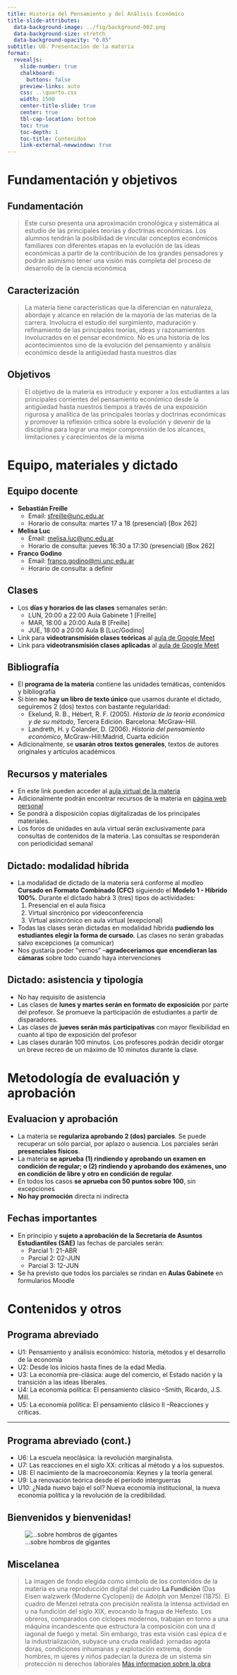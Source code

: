 ```yaml
---
title: Historia del Pensamiento y del Análisis Económico
title-slide-attributes:
  data-background-image: ../fig/background-002.png
  data-background-size: stretch
  data-background-opacity: "0.85"
subtitle: U0. Presentación de la materia
format:
  revealjs:
    slide-number: true
    chalkboard:
      buttons: false
    preview-links: auto
    css: ..\quarto.css
    width: 1500
    center-title-slide: true
    center: true
    tbl-cap-location: bottom	
    toc: true
    toc-depth: 1
    toc-title: Contenidos
    link-external-newwindow: true
---
```


# **Fundamentación y objetivos** {background="#390040"}

## Fundamentación

> Este curso presenta una aproximación cronológica y sistemática al
> estudio de las principales teorías y doctrinas económicas. Los
> alumnos tendrán la posibilidad de vincular conceptos económicos
> familiares con diferentes etapas en la evolución de las ideas
> económicas a partir de la contribución de los grandes pensadores y
> podrán asimismo tener una visión más completa del proceso de
> desarrollo de la ciencia económica

## Caracterización

> La materia tiene características que la diferencian en naturaleza,
> abordaje y alcance en relación de la mayoría de las materias de la
> carrera. Involucra el estudio del surgimiento, maduración y
> refinamiento de las principales teorías, ideas y razonamientos
> involucrados en el pensar económico. No es una historia de los
> acontecimientos sino de la evolución del pensamiento y análisis
> económico desde la antigüedad hasta nuestros días

## Objetivos

> El objetivo de la materia es introducir y exponer a los estudiantes
> a las principales corrientes del pensamiento económico desde la
> antigüedad hasta nuestros tiempos a través de una exposición
> rigurosa y analítica de las principales teorías y doctrinas
> económicas y promover la reflexión crítica sobre la evolución y
> devenir de la disciplina para lograr una mejor comprensión de los
> alcances, limitaciones y carecimientos de la misma

# **Equipo, materiales y dictado** {background="#390040"}

## Equipo docente

- **Sebastián Freille**
  - Email: [sfreille@unc.edu.ar](mailto:sfreille@unc.edu.ar)
  - Horario de consulta: martes 17 a 18 (presencial) [Box 262]
- **Melisa Luc**
  - Email: [melisa.luc@unc.edu.ar](mailto:melisa.luc@unc.edu.ar)
  - Horario de consulta: jueves 16:30 a 17:30 (presencial) [Box 262]
- **Franco Godino**
  - Email: [franco.godino@mi.unc.edu.ar](mailto:franco.godino@mi.unc.edu.ar)
  - Horario de consulta: a definir

## Clases

- Los **días y horarios de las clases** semanales serán:
  - LUN, 20:00 a 22:00 Aula Gabinete 1 [Freille]
  - MAR, 18:00 a 20:00 Aula B [Freille]
  - JUE, 18:00 a 20:00 Aula B [Luc/Godino] 
- Link para **videotransmisión clases teóricas** al [aula de Google Meet](https://meet.google.com/pzo-faae-npb)
- Link para **videotransmisión clases aplicadas** al [aula de Google Meet](https://meet.google.com/pzo-faae-npb)

## Bibliografía

- El **programa de la materia** contiene las unidades temáticas, contenidos y bibliografía
- Si bien **no hay un libro de texto único** que usamos durante el dictado, seguiremos 2 (dos) textos con bastante regularidad:
  - Ekelund, R. B., Hébert, R. F. (2005). *Historia de la teoría económica y de su método*, Tercera Edición. Barcelona: McGraw-Hill.
  - Landreth, H. y Colander, D. (2006). *Historia del pensamiento económico*, McGraw-Hill:Madrid, Cuarta edición
- Adicionalmente, se **usarán otros textos generales**, textos de autores originales y artículos académicos

## Recursos y materiales

- En este link pueden acceder al [aula virtual
  de la materia](https://eco.aulavirtual.unc.edu.ar/course/view.php?id=292)
- Adicionalmente podrán encontrar recursos de la materia en [página
  web personal](https://sfreille.github.io/teaching/hpae)
- Se pondrá a disposición copias digitalizadas de los principales materiales.
- Los foros de unidades en aula virtual serán exclusivamente para consultas de contenidos de la materia. Las consultas se responderán con periodicidad semanal


## Dictado: modalidad híbrida

- La modalidad de dictado de la materia será conforme al modleo
  **Cursado en Formato Combinado (CFC)** siguiendo el  **Modelo 1 -
  Híbrido 100%**. Durante el dictado habrá 3 (tres) tipos de actividades:
  1. Presencial en el aula física
  2. Virtual sincrónico por videoconferencia
  3. Virtual asincrónico en aula virtual (exepcional)
- Todas las clases serán dictadas en modalidad híbrida **pudiendo los
  estudiantes elegir la forma de cursado**. Las clases no serán
  grabadas salvo excepciones (a comunicar)
- Nos gustaría poder "vernos" --**agradeceríamos que encendieran las cámaras** sobre todo cuando haya intervenciones

## Dictado: asistencia y tipología

- No hay requisito de asistencia
- Las clases de **lunes y martes serán en formato de exposición** por parte del profesor. Se promueve la participación de estudiantes a partir de disparadores.
- Las clases de **jueves serán más participativas** con mayor flexibilidad en cuanto al tipo de exposición del profesor
- Las clases durarán 100 minutos. Los profesores podrán decidir otorgar un breve recreo de un máximo de 10 minutos durante la clase.


# **Metodología de evaluación y aprobación** {background="#390040"}

## Evaluacion y aprobación

- La materia se **regulariza aprobando 2 (dos) parciales**. Se puede recuperar un sólo parcial, por aplazo o ausencia. Los parciales serán **presenciales físicos**.
- La materia **se aprueba (1) rindiendo y aprobando un examen en condición de regular; o (2) rindiendo y aprobando dos exámenes, uno en condición de libre y otro en condición de regular**.
- En todos los casos **se aprueba con 50 puntos sobre 100**, sin excepciones
- **No hay promoción** directa ni indirecta

## Fechas importantes

- En principio y **sujeto a aprobación de la Secretaría de Asuntos
  Estudiantiles (SAE)** las fechas de parciales serán:
  - Parcial 1: 21-ABR
  - Parcial 2: 02-JUN
  - Parcial 3: 12-JUN
- Se ha previsto que todos los parciales se rindan en **Aulas
  Gabinete** en formularios Moodle

# **Contenidos y otros** {background="#390040"}

## Programa abreviado

- U1: Pensamiento y análisis económico: historia, métodos y el desarrollo de la economía
- U2: Desde los inicios hasta fines de la edad Media.
- U3: La economía pre-clásica: auge del comercio, el Estado nación y la transición a las ideas liberales.
- U4: La economía política: El pensamiento clásico   --Smith, Ricardo, J.S. Mill.
- U5: La economía política: El pensamiento clásico II –Reacciones y críticas.

---
## Programa abreviado (cont.)

- U6: La escuela neoclásica: la revolución marginalista.
- U7: Las reacciones  en el siglo XX: críticas al método y a los supuestos.
- U8: El nacimiento de la macroeconomía: Keynes y la teoría general.
- U9: La renovación teórica desde el período interguerras
- U10: ¿Nada nuevo bajo el sol? Nueva economía institucional, la nueva economía política y la revolución de la credibilidad.

## Bienvenidos y bienvenidas!

![...sobre hombros de
gigantes](../fig/fig-00-001.png){fig-align="center"}

## Miscelanea

> La imagen de fondo elegida como símbolo de los contenidos de la
> materia es una reproducción digital del cuadro **La Fundición** (Das
> Eisen walzwerk (Moderne Cyclopen)) de Adolph von Menzel (1875). El
> cuadro  de Menzel retrata con precisión realista la intensa
> actividad en u na fundición del siglo XIX, evocando la fragua de
> Hefesto.  Los obreros, comparados con cíclopes modernos, trabajan en
> torno  a una máquina incandescente que estructura la composición con
> una d iagonal de fuego y metal. Sin embargo, tras esta visión casi
> épica d e la industrialización, subyace una cruda realidad: jornadas
> agota doras, condiciones inhumanas y explotación extrema, donde
> hombres, m ujeres y niños padecían la dureza de un sistema sin
> protección  ni derechos laborales [Más informacion sobre la obra](https://histo ria-arte.com/obras/la-fundicion)

